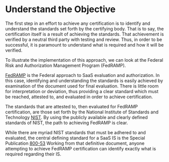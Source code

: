 # Understand the Objective

The first step in an effort to achieve any certification is to identify and
understand the standards set forth by the certifying body. That is to say, the
certification itself is a result of achieving the standards. That achievement is
verified by a neutral third party with testing and review. Thus, in order to be
successful, it is paramount to understand what is required and how it will be
verified. 

To illustrate the implementation of this approach, we can look at the Federal Risk and Authorization Management Program (FedRAMP).

[FedRAMP](https://www.fedramp.gov/) is the Federal approach to SaaS evaluation and
authorization. In this case, identifying and understanding the standards is
easily achieved by examination of the document used for final evaluation. There
is little room for interpretation or deviation, thus providing a clear standard
which must be reached, attested to, and evaluated in order to achieve
certification. 

The standards that are attested to, then evaluated for FedRAMP certification, are those set forth by the
National Institute of Standards and Technology [NIST](https://www.nist.gov/).
By using the publicly available and clearly defined standards of NIST, the path
to achieving FedRAMP is clear. 

While there are myriad NIST standards that must be adhered to and evaluated,
the central defining standard for a SaaS IS is the Special Publication
[800-53](https://csrc.nist.gov/publications/detail/sp/800-53/rev-5/final)
Working from that definitive document, anyone attempting to achieve FedRAMP
certification can identify exactly what is required regarding their IS. 

